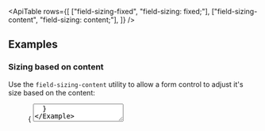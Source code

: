 


<ApiTable
  rows={[
    ["field-sizing-fixed", "field-sizing: fixed;"],
    ["field-sizing-content", "field-sizing: content;"],
  ]}
/>

## Examples

### Sizing based on content

Use the `field-sizing-content` utility to allow a form control to adjust it's size based on the content:

<Figure hint="Type in the input below to see the size change">

<Example>
  {
    <textarea
      rows="2"
      defaultValue="Latex Salesman, Vanderlay Industries"
      className="mx-auto block field-sizing-content rounded-md p-2 text-sm text-gray-950 outline-1 outline-gray-900/10 focus:outline-2 focus:outline-gray-900 dark:bg-gray-950/25 dark:text-white dark:outline-1 dark:outline-white/5 dark:focus:outline-white/20"
    />
  }
</Example>

```html
<!-- [!code classes:field-sizing-content] -->
<textarea class="field-sizing-content ..." rows="2">
  Latex Salesman, Vanderlay Industries
</textarea>
```

</Figure>

### Using a fixed size

Use the `field-sizing-fixed` utility to make a form control use a fixed size:

<Figure hint="Type in the input below to see the size remain the same">

<Example>
  {
    <textarea
      rows="2"
      defaultValue="Latex Salesman, Vanderlay Industries"
      className="mx-auto block field-sizing-fixed w-80 rounded-md p-2 text-sm text-gray-950 outline-1 outline-gray-900/10 focus:outline-2 focus:outline-gray-900 dark:bg-gray-950/25 dark:text-white dark:outline-1 dark:outline-white/5 dark:focus:outline-white/20"
    />
  }
</Example>

```html
<!-- [!code classes:field-sizing-fixed] -->
<textarea class="field-sizing-fixed w-80 ..." rows="2">
  Latex Salesman, Vanderlay Industries
</textarea>
```

</Figure>

### Responsive design

<ResponsiveDesign
  element="input"
  property="field-sizing"
  defaultClass="field-sizing-content"
  featuredClass="field-sizing-fixed"
/>



